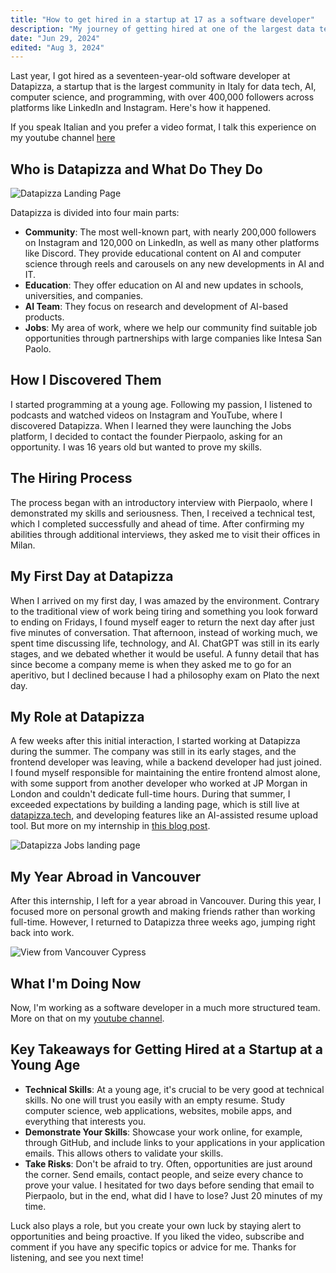 ```yaml
---
title: "How to get hired in a startup at 17 as a software developer"
description: "My journey of getting hired at one of the largest data tech, AI, computer science, and programming communities in Italy."
date: "Jun 29, 2024"
edited: "Aug 3, 2024"
---
```


Last year, I got hired as a seventeen-year-old software developer at Datapizza, a startup that is the largest community in Italy for data tech, AI, computer science, and programming, with over 400,000 followers across platforms like LinkedIn and Instagram. Here's how it happened.

If you speak Italian and you prefer a video format, I talk this experience on my youtube channel [here](https://www.youtube.com/watch?v=cdizHWvB5m0)

## Who is Datapizza and What Do They Do
![Datapizza Landing Page](/images/hiredat17/landing.png)

Datapizza is divided into four main parts:

- **Community**: The most well-known part, with nearly 200,000 followers on Instagram and 120,000 on LinkedIn, as well as many other platforms like Discord. They provide educational content on AI and computer science through reels and carousels on any new developments in AI and IT.
- **Education**: They offer education on AI and new updates in schools, universities, and companies.
- **AI Team**: They focus on research and development of AI-based products.
- **Jobs**: My area of work, where we help our community find suitable job opportunities through partnerships with large companies like Intesa San Paolo.

## How I Discovered Them

I started programming at a young age. Following my passion, I listened to podcasts and watched videos on Instagram and YouTube, where I discovered Datapizza. When I learned they were launching the Jobs platform, I decided to contact the founder Pierpaolo, asking for an opportunity. I was 16 years old but wanted to prove my skills.

## The Hiring Process

The process began with an introductory interview with Pierpaolo, where I demonstrated my skills and seriousness. Then, I received a technical test, which I completed successfully and ahead of time. After confirming my abilities through additional interviews, they asked me to visit their offices in Milan.

## My First Day at Datapizza

When I arrived on my first day, I was amazed by the environment. Contrary to the traditional view of work being tiring and something you look forward to ending on Fridays, I found myself eager to return the next day after just five minutes of conversation. That afternoon, instead of working much, we spent time discussing life, technology, and AI. ChatGPT was still in its early stages, and we debated whether it would be useful. A funny detail that has since become a company meme is when they asked me to go for an aperitivo, but I declined because I had a philosophy exam on Plato the next day.

## My Role at Datapizza

A few weeks after this initial interaction, I started working at Datapizza during the summer. The company was still in its early stages, and the frontend developer was leaving, while a backend developer had just joined. I found myself responsible for maintaining the entire frontend almost alone, with some support from another developer who worked at JP Morgan in London and couldn't dedicate full-time hours. During that summer, I exceeded expectations by building a landing page, which is still live at [datapizza.tech](https://jobs.datapizza.tech), and developing features like an AI-assisted resume upload tool. But more on my internship in [this blog post](/blog/working-in-a-startup-at-17).

![Datapizza Jobs landing page](/images/hiredat17/jobslanding.png)

## My Year Abroad in Vancouver

After this internship, I left for a year abroad in Vancouver. During this year, I focused more on personal growth and making friends rather than working full-time. However, I returned to Datapizza three weeks ago, jumping right back into work.

![View from Vancouver Cypress](/images/hiredat17/canada.jpeg)

## What I'm Doing Now

Now, I'm working as a software developer in a much more structured team. More on that on my [youtube channel](https://www.youtube.com/@leotrapani).

## Key Takeaways for Getting Hired at a Startup at a Young Age

- **Technical Skills**: At a young age, it's crucial to be very good at technical skills. No one will trust you easily with an empty resume. Study computer science, web applications, websites, mobile apps, and everything that interests you.
- **Demonstrate Your Skills**: Showcase your work online, for example, through GitHub, and include links to your applications in your application emails. This allows others to validate your skills.
- **Take Risks**: Don't be afraid to try. Often, opportunities are just around the corner. Send emails, contact people, and seize every chance to prove your value. I hesitated for two days before sending that email to Pierpaolo, but in the end, what did I have to lose? Just 20 minutes of my time.

Luck also plays a role, but you create your own luck by staying alert to opportunities and being proactive. If you liked the video, subscribe and comment if you have any specific topics or advice for me. Thanks for listening, and see you next time!
